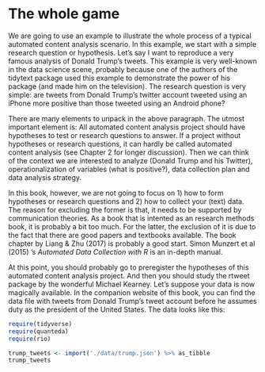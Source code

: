 # The whole game

We are going to use an example to illustrate the whole process of a typical automated content analysis scenario. In this example, we start with a simple research question or hypothesis. Let's say I want to reproduce a very famous analysis of Donald Trump's tweets. This example is very well-known in the data science scene, probably because one of the authors of the tidytext package used this example to demonstrate the power of his package (and made him on the television). The research question is very simple: are tweets from Donald Trump's twitter account tweeted using an iPhone more positive than those tweeted using an Android phone?

There are many elements to unpack in the above paragraph. The utmost important element is: All automated content analysis project should have hypotheses to test or research questions to answer. If a project without hypotheses or research questions, it can hardly be called automated content analysis (see Chapter 2 for longer discussion). Then we can think of the context we are interested to analyze (Donald Trump and his Twitter), operationalization of variables (what is positive?), data collection plan and data analysis strategy.

In this book, however, we are not going to focus on 1) how to form hypotheses or research questions and 2) how to collect your (text) data. The reason for excluding the former is that, it needs to be supported by communication theories. As a book that is intented as an research methods book, it is probably a bit too much. For the latter, the exclusion of it is due to the fact that there are good papers and textbooks available. The book chapter by Liang & Zhu (2017) is probably a good start. Simon Munzert et al (2015) 's *Automated Data Collection with R* is an in-depth manual.

At this point, you should probably go to preregister the hypotheses of this automated content analysis project. And then you should study the rtweet package by the wonderful Michael Kearney. Let's suppose your data is now magically available. In the companion website of this book, you can find the data file with tweets from Donald Trump's tweet account before he assumes duty as the president of the United States. The data looks like this:

```r
require(tidyverse)
require(quanteda)
require(rio)
```

```r
trump_tweets <- import('./data/trump.json') %>% as_tibble
trump_tweets
```
